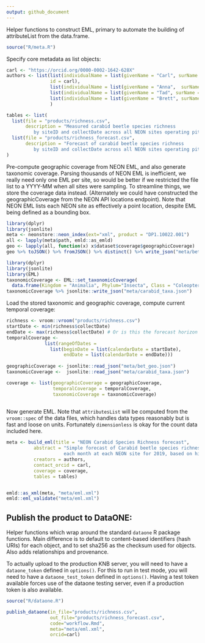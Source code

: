 ```yaml
---
output: github_document
---
```



Helper functions to construct EML, primary to automate the building of attributeList from the data.frame.  

```r
source("R/meta.R")
```

Specify core metadata as list objects:

```r
carl <- "https://orcid.org/0000-0002-1642-628X"
authors <- list(list(individualName = list(givenName = "Carl", surName = "Boettiger"), 
                id = carl),
                list(individualName = list(givenName = "Anna",  surName ="Spiers")),
                list(individualName = list(givenName = "Tad", surName = "Dallas")),
                list(individualName = list(givenName = "Brett", surName = "Melbourne"))
                )

tables <- list(
  list(file = "products/richness.csv", 
       description = "Measured carabid beetle species richness
          by siteID and collectDate across all NEON sites operating pitfall traps"),
  list(file = "products/richness_forecast.csv", 
       description = "Forecast of carabid beetle species richness
          by siteID and collectDate across all NEON sites operating pitfall traps")
)
```


Pre-compute geographic coverage from NEON EML, and also generate taxonomic coverage.  Parsing thousands of NEON EML is inefficient, we really need only one EML per site, so would be better if we restricted the file list to a YYYY-MM when all sites were sampling. To streamline things, we store the coverage data instead.  (Alternately we could have constructed the geographicCoverage from the NEON API locations endpoint).  Note that NEON EML lists each NEON site as effectively a point location, despite EML being defined as a bounding box.  

```r
library(dplyr)
library(jsonlite)
meta <- neonstore::neon_index(ext="xml", product = "DP1.10022.001")
all <- lapply(meta$path, emld::as_emld)
geo <- lapply(all, function(x) x$dataset$coverage$geographicCoverage)
geo %>% toJSON() %>% fromJSON() %>% distinct() %>% write_json("meta/bet_geo.json", auto_unbox=TRUE)
```

```r
library(dplyr)
library(jsonlite)
library(EML)
taxonomicCoverage <- EML::set_taxonomicCoverage(
  data.frame(Kingdom = "Animalia", Phylum="Insecta", Class = "Coleoptera", Family="Carabidae"))
taxonomicCoverage %>% jsonlite::write_json("meta/carabid_taxa.json")
```

Load the stored taxonomic and geographic coverage, compute current temporal coverage:

```r
richness <- vroom::vroom("products/richness.csv")
startDate <- min(richness$collectDate)
endDate <- max(richness$collectDate) # Or is this the forecast horizon
temporalCoverage <- 
              list(rangeOfDates =
                list(beginDate = list(calendarDate = startDate),
                     endDate = list(calendarDate = endDate)))
                     
geographicCoverage <- jsonlite::read_json("meta/bet_geo.json")
taxonomicCoverage <-  jsonlite::read_json("meta/carabid_taxa.json")

coverage <- list(geographicCoverage = geographicCoverage,
                 temporalCoverage = temporalCoverage,
                 taxonomicCoverage = taxonomicCoverage)
               
```


Now generate EML. Note that `attributesList` will be computed from the `vroom::spec` of the data files,
which handles data types reasonably but is fast and loose on units.  Fortunately `dimensionless` is 
okay for the count data included here. 

```r
meta <- build_eml(title = "NEON Carabid Species Richness forecast", 
          abstract = "Simple forecast of Carabid beetle species richness at
                     each month at each NEON site for 2019, based on historical averages.", 
          creators = authors, 
          contact_orcid = carl,
          coverage = coverage,
          tables = tables)


emld::as_xml(meta, "meta/eml.xml")
emld::eml_validate("meta/eml.xml")
```


## Publish the product to DataONE:

Helper functions which wrap around the standard `dataone` R package functions.
Main difference is to default to content-based identifiers (hash URIs) for each
object, and to set sha256 as the checksum used for objects.  Also adds relationships
and provenance.  


To actually upload to the production KNB server, you will need to have a `dataone_token` defined in `options()`. For this to run in test mode, you will need to have a `dataone_test_token` defined in `options()`.  Having a test token available forces use of the dataone testing server, even if a production token is also available.  

```r
source("R/dataone.R")
```

```r
publish_dataone(in_file="products/richness.csv", 
                out_file="products/richness_forecast.csv", 
                code="workflow.Rmd", 
                meta="meta/eml.xml",
                orcid=carl)
```


